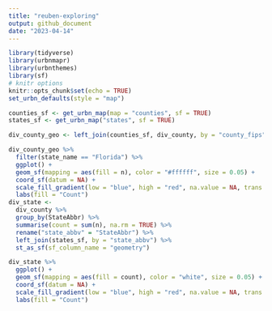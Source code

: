 ```yaml
---
title: "reuben-exploring"
output: github_document
date: "2023-04-14"
---
```


```r
library(tidyverse)
library(urbnmapr)
library(urbnthemes)
library(sf)
# knitr options
knitr::opts_chunk$set(echo = TRUE)
set_urbn_defaults(style = "map")
```

```r
counties_sf <- get_urbn_map(map = "counties", sf = TRUE)
states_sf <- get_urbn_map("states", sf = TRUE)

div_county_geo <- left_join(counties_sf, div_county, by = "county_fips")

div_county_geo %>%
  filter(state_name == "Florida") %>%
  ggplot() +
  geom_sf(mapping = aes(fill = n), color = "#ffffff", size = 0.05) +
  coord_sf(datum = NA) +
  scale_fill_gradient(low = "blue", high = "red", na.value = NA, trans = "log") +
  labs(fill = "Count")
div_state <- 
  div_county %>% 
  group_by(StateAbbr) %>% 
  summarise(count = sum(n), na.rm = TRUE) %>% 
  rename("state_abbv" = "StateAbbr") %>% 
  left_join(states_sf, by = "state_abbv") %>% 
  st_as_sf(sf_column_name = "geometry")

div_state %>% 
  ggplot() +
  geom_sf(mapping = aes(fill = count), color = "white", size = 0.05) +
  coord_sf(datum = NA) +
  scale_fill_gradient(low = "blue", high = "red", na.value = NA, trans = "log") +
  labs(fill = "Count")
```
